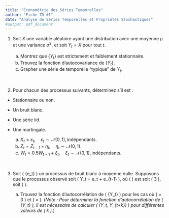 ```yaml
---
title: "Économétrie des Séries Temporelles"
author: "Fiche TD #1"
date: "Analyse de Séries Temporelles et Propriétés Stochastiques"
#output: pdf_document
---
```

 
1. Soit $X$ une variable aléatoire ayant une distribution avec une moyenne $\mu$ et une variance $\sigma^2$, et soit $Y_t = X$ pour tout $t$.

    (a) Montrez que $\{Y_t\}$ est strictement et faiblement stationnaire.
    (b) Trouvez la fonction d'autocovariance de $\{Y_t\}$.
    (c) Grapher une série de temporelle "typique" de ${Y_t}$.

<br>
\bigskip\bigskip

2. Pour chacun des processus suivants, déterminez s’il est :
  
  - Stationnaire ou non.
  - Un bruit blanc.
  - Une série $\mathsf{iid}$.
  - Une martingale.

    (a) $X_t = \varepsilon_t, \quad \varepsilon_t \sim \mathcal{N}(0, 1), \text{indépendants}.$
    (b) $Z_t = Z_{t-1} + \eta_t, \quad \eta_t \sim \mathcal{N}(0, 1).$
    (c) $W_t = 0.5 W_{t-1} + \xi_t, \quad \xi_t \sim \mathcal{N}(0, 1), \text{indépendants}.$

<br>
\bigskip\bigskip

3. Soit \( \{e_t\} \) un processus de bruit blanc à moyenne nulle. Supposons que le processus observé soit \( Y_t = e_t + \theta e_{t-1} \), où \( \theta \) est soit \( 3 \), soit \( \frac{1}{3} \).

    (a) Trouvez la fonction d'autocorrélation de \( \{Y_t\} \) pour les cas où \( \theta = 3 \) et \( \theta = \frac{1}{3} \). \newline
    (*Note : Pour déterminer la fonction d'autocorrélation de \( \{Y_t\} \), il est nécessaire de calculer \( \mathsf{cov}(Y_t, Y_{t+k}) \) pour différentes valeurs de \( k \).*)

